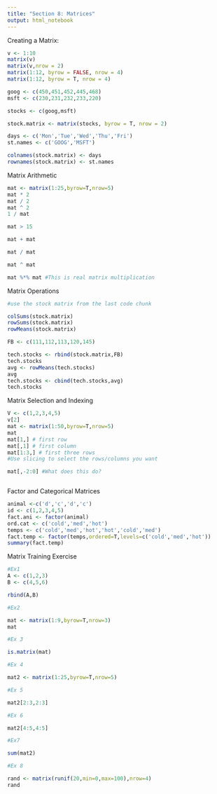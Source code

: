 ```yaml
---
title: "Section 8: Matrices"
output: html_notebook
---
```


Creating a Matrix:

```r
v <- 1:10
matrix(v)
matrix(v,nrow = 2)
matrix(1:12, byrow = FALSE, nrow = 4)
matrix(1:12, byrow = T, nrow = 4)

goog <- c(450,451,452,445,468)
msft <- c(230,231,232,233,220)

stocks <- c(goog,msft)

stock.matrix <- matrix(stocks, byrow = T, nrow = 2)

days <- c('Mon','Tue','Wed','Thu','Fri')
st.names <- c('GOOG','MSFT')

colnames(stock.matrix) <- days
rownames(stock.matrix) <- st.names


```

Matrix Arithmetic

```r
mat <- matrix(1:25,byrow=T,nrow=5)
mat * 2
mat / 2
mat ^ 2
1 / mat

mat > 15

mat + mat

mat / mat

mat ^ mat

mat %*% mat #This is real matrix multiplication
```

Matrix Operations

```r
#use the stock matrix from the last code chunk

colSums(stock.matrix)
rowSums(stock.matrix)
rowMeans(stock.matrix)

FB <- c(111,112,113,120,145)

tech.stocks <- rbind(stock.matrix,FB)
tech.stocks
avg <- rowMeans(tech.stocks)
avg
tech.stocks <- cbind(tech.stocks,avg)
tech.stocks
```

Matrix Selection and Indexing

```r
V <- c(1,2,3,4,5)
v[2]
mat <- matrix(1:50,byrow=T,nrow=5)
mat
mat[1,] # first row
mat[,1] # first column
mat[1:3,] # first three rows
#Use slicing to select the rows/columns you want

mat[,-2:0] #What does this do?



```

Factor and Categorical Matrices

```r
animal <-c('d','c','d','c')
id <- c(1,2,3,4,5)
fact.ani <- factor(animal)
ord.cat <- c('cold','med','hot')
temps <- c('cold','med','hot','hot','cold','med')
fact.temp <- factor(temps,ordered=T,levels=c('cold','med','hot'))
summary(fact.temp)

```
Matrix Training Exercise

```r

#Ex1
A <- c(1,2,3)
B <- c(4,5,6)

rbind(A,B)

#Ex2

mat <- matrix(1:9,byrow=T,nrow=3)
mat

#Ex 3

is.matrix(mat)

#Ex 4

mat2 <- matrix(1:25,byrow=T,nrow=5)

#Ex 5

mat2[2:3,2:3]

#Ex 6

mat2[4:5,4:5]

#Ex7

sum(mat2)

#Ex 8

rand <- matrix(runif(20,min=0,max=100),nrow=4)
rand
```



